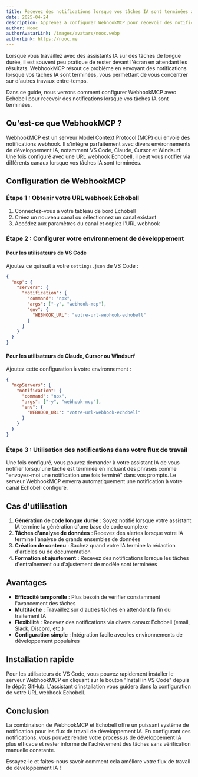 ```yaml
---
title: Recevez des notifications lorsque vos tâches IA sont terminées avec WebhookMCP
date: 2025-04-24
description: Apprenez à configurer WebhookMCP pour recevoir des notifications lorsque vos tâches IA sont terminées.
author: Nooc
authorAvatarLink: /images/avatars/nooc.webp
authorLink: https://nooc.me
---
```


Lorsque vous travaillez avec des assistants IA sur des tâches de longue durée, il est souvent peu pratique de rester devant l'écran en attendant les résultats. WebhookMCP résout ce problème en envoyant des notifications lorsque vos tâches IA sont terminées, vous permettant de vous concentrer sur d'autres travaux entre-temps.

Dans ce guide, nous verrons comment configurer WebhookMCP avec Echobell pour recevoir des notifications lorsque vos tâches IA sont terminées.

## Qu'est-ce que WebhookMCP ?

WebhookMCP est un serveur Model Context Protocol (MCP) qui envoie des notifications webhook. Il s'intègre parfaitement avec divers environnements de développement IA, notamment VS Code, Claude, Cursor et Windsurf. Une fois configuré avec une URL webhook Echobell, il peut vous notifier via différents canaux lorsque vos tâches IA sont terminées.

## Configuration de WebhookMCP

### Étape 1 : Obtenir votre URL webhook Echobell

1. Connectez-vous à votre tableau de bord Echobell
2. Créez un nouveau canal ou sélectionnez un canal existant
3. Accédez aux paramètres du canal et copiez l'URL webhook

### Étape 2 : Configurer votre environnement de développement

#### Pour les utilisateurs de VS Code

Ajoutez ce qui suit à votre `settings.json` de VS Code :

```json
{
  "mcp": {
    "servers": {
      "notification": {
        "command": "npx",
        "args": ["-y", "webhook-mcp"],
        "env": {
          "WEBHOOK_URL": "votre-url-webhook-echobell"
        }
      }
    }
  }
}
```

#### Pour les utilisateurs de Claude, Cursor ou Windsurf

Ajoutez cette configuration à votre environnement :

```json
{
  "mcpServers": {
    "notification": {
      "command": "npx",
      "args": ["-y", "webhook-mcp"],
      "env": {
        "WEBHOOK_URL": "votre-url-webhook-echobell"
      }
    }
  }
}
```

### Étape 3 : Utilisation des notifications dans votre flux de travail

Une fois configuré, vous pouvez demander à votre assistant IA de vous notifier lorsqu'une tâche est terminée en incluant des phrases comme "envoyez-moi une notification une fois terminé" dans vos prompts. Le serveur WebhookMCP enverra automatiquement une notification à votre canal Echobell configuré.

## Cas d'utilisation

1. **Génération de code longue durée** : Soyez notifié lorsque votre assistant IA termine la génération d'une base de code complexe
2. **Tâches d'analyse de données** : Recevez des alertes lorsque votre IA termine l'analyse de grands ensembles de données
3. **Création de contenu** : Sachez quand votre IA termine la rédaction d'articles ou de documentation
4. **Formation et ajustement** : Recevez des notifications lorsque les tâches d'entraînement ou d'ajustement de modèle sont terminées

## Avantages

- **Efficacité temporelle** : Plus besoin de vérifier constamment l'avancement des tâches
- **Multitâche** : Travaillez sur d'autres tâches en attendant la fin du traitement IA
- **Flexibilité** : Recevez des notifications via divers canaux Echobell (email, Slack, Discord, etc.)
- **Configuration simple** : Intégration facile avec les environnements de développement populaires

## Installation rapide

Pour les utilisateurs de VS Code, vous pouvez rapidement installer le serveur WebhookMCP en cliquant sur le bouton "Install in VS Code" depuis le [dépôt GitHub](https://github.com/noobnooc/webhook-mcp). L'assistant d'installation vous guidera dans la configuration de votre URL webhook Echobell.

## Conclusion

La combinaison de WebhookMCP et Echobell offre un puissant système de notification pour les flux de travail de développement IA. En configurant ces notifications, vous pouvez rendre votre processus de développement IA plus efficace et rester informé de l'achèvement des tâches sans vérification manuelle constante.

Essayez-le et faites-nous savoir comment cela améliore votre flux de travail de développement IA !